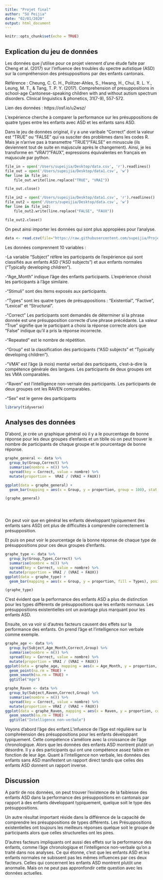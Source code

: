 ```yaml
---
title: "Projet final"
author: "SU Peijia"
date: "02/01/2020"
output: html_document
---
```


```r
knitr::opts_chunk$set(echo = TRUE)
```

## Explication du jeu de données

Les données que j’utilise pour ce projet viennent d’une étude faite par Cheng et al. (2017) sur l'influence des troubles du spectre autistique (ASD) sur la compréhension des présuppositions par des enfants cantonais.

Référence : Cheung, C. C. H., Politzer-Ahles, S., Hwang, H., Chui, R. L. Y., Leung, M. T., & Tang, T. P. Y. (2017). Comprehension of presuppositions in school-age Cantonese-speaking children with and without autism spectrum disorders. Clinical linguistics & phonetics, 31(7-9), 557-572.

Lien des données : https://osf.io/u2wsz/

L'expérience cherche à comparer la performance sur les présuppositions de quatre types entre les enfants avec ASD et les enfants sans ASD.

Dans le jeu de données original, il y a une varibale "Correct" dont la valeur est "TRUE" ou "FALSE" qui va susciter des problèmes dans les codes R. Mais je n'arrive pas à transmettre "TRUE"/"FALSE" en minuscule (ils deviennent tout de suite en majuscule après le changement). Ainsi, je les transforme en "VRAI"/"FAUX", expressions équivalentes en français en majuscule par python.




```python
file_in = open('/Users/supeijia/Desktop/data.csv', 'r').readlines()
file_out = open('/Users/supeijia/Desktop/data1.csv', 'w')
for line in file_in:
    file_out.write(line.replace("TRUE", "VRAI"))

file_out.close()

file_in2 = open('/Users/supeijia/Desktop/data1.csv', 'r').readlines()
file_out2 = open('/Users/supeijia/Desktop/data.csv', 'w')
for line in file_in2:
    file_out2.write(line.replace("FALSE", "FAUX"))

file_out2.close()
```

On peut ainsi importer les données qui sont plus appropiées pour l'analyse.

```r
data <- read.csv(file="https://raw.githubusercontent.com/supeijia/Projet-final/master/data.csv", header = TRUE, sep=",")
```

Les données comprennent 10 variables :

-La variable "Subject" réfère les participants de l'expérience qui sont classifiés aux enfants ASD ("ASD subjects") et aux enfants normales ("Typically developing children").

-"Age_Month" indique l'âge des enfants participants. L'expérience choisit les participants à l'âge similaire.

-"Stimuli" sont des items exposés aux participants.

-"Types" sont les quatre types de présuppositions : "Existential", "Factive", "Lexical" et "Structural".

-"Correct" Les participants sont demandés de déterminer si la phrase donnée est une présupposition correcte d'une phrase précédante. La valeur "True" signifie que le participant a choisi la réponse correcte alors que "False" indique qu'il a pris la réponse incorrecte.

-"Repeated" est le nombre de répétition.

-"Group" est la classification des participants ("ASD subjects" et "Typically developing children").

-"VMA" est l'âge (à mois) mental verbal des participants, c'est-à-dire la compétence générale des langues. Les participants de deux groupes ont les VMA comparables.

-"Raven" est l'intelligence non-vernale des participants. Les participants de deux groupes ont les RAVEN comparables.

-"Sex" est le genre des participants


```r
library(tidyverse)
```


## Analyses des données

D'abord, je crée un graphique général où il y a le pourcentage de bonne réponse pour les deux groupes d'enfants et un tiblle où on peut trouver le nombre de participants de chaque groupe et le pourcentage de bonne réponse.

```r

graphe_general <- data %>%
  group_by(Group,Correct) %>%
  summarise(nombre = n()) %>%
  spread(key = Correct, value = nombre) %>%
  mutate(proportion =  VRAI / (VRAI + FAUX))

ggplot(data = graphe_general) +
  geom_bar(mapping = aes(x = Group, y = proportion, group = 100), stat = "identity", width = 0.4)

(graphe_general)





```


On peut voir que en général les enfants développant typiquement (les enfants sans ASD) ont plus de difficultés à comprendre correctement la présupposition.


Et puis on peut voir le pourcentage de la bonne réponse de chaque type de présuppositions pour ces deux groupes d'enfants.

```r
graphe_type <- data %>%
  group_by(Group,Types,Correct) %>%
  summarise(nombre = n()) %>%
  spread(key = Correct, value = nombre) %>%
  mutate(proportion = VRAI / (VRAI + FAUX))
ggplot(data = graphe_type) +
  geom_bar(mapping = aes(x = Group, y = proportion, fill = Types), position = "dodge", stat = "identity")

(graphe_type)
```

C'est évident que la performance des enfants ASD a plus de distinction pour les types différents de présuppositions que les enfants normaux. Les présuppositions existentielles ont un avantage plus marquant pour les enfants ASD.


Ensuite, on va voir si d'autres facteurs causent des effets sur la performance des enfants. On prend l'âge et l'intelligence non verbale comme exemple.

```r

graphe_age <- data %>%
  group_by(Subject,Age_Month,Correct,Group) %>%
  summarise(nombre = n()) %>%
  spread(key = Correct, value = nombre) %>%
  mutate(proportion = VRAI / (VRAI + FAUX))
ggplot(data = graphe_age, mapping = aes(x = Age_Month, y = proportion, color = Group)) +
  geom_point(na.rm = TRUE) +
  geom_smooth(na.rm = TRUE) +
  ggtitle("Age")

graphe_Raven <- data %>%
  group_by(Subject,Raven,Correct,Group) %>%
  summarise(nombre = n()) %>%
  spread(key = Correct, value = nombre) %>%
  mutate(proportion = VRAI / (VRAI + FAUX))
ggplot(data = graphe_Raven, mapping = aes(x = Raven, y = proportion, color = Group)) +
  geom_smooth(na.rm = TRUE) +
  ggtitle("Intelligence non-verbale")

```

Voyons d'abord l'âge des enfant.L'infuence de l'âge est régulière sur la comphréension des présuppositions pour les enfants développant typiquement. Cette compétence s'améliore avec la croissance de l'âge chronologique. Alors que les données des enfants ASD montrent plutôt un désordre. Il y a des participants qui ont une compétence assez faible en fonction de leur âge.
Quant à l'intelligence non verbale, les données des enfants sans ASD manifestent un rapport direct tandis que celles des enfants ASD donnent un rapport inverse.


## Discussion

A partir de nos données, on peut trouver l'existence de la faiblesse des enfants ASD dans la performance des présuppositions en cantonais par rapport à des enfants développant typiquement, quelque soit le type des présuppositions.

Un autre résultat important réside dans la différence de la capacité de comprendre les présuppositions de types différents. Les Présuppositions existentielles ont toujours les meilleurs réponses quelque soit le groupe de participants alors que celles structurelles ont les pires.

D'autres facteurs impliquants ont aussi des effets sur la performance des enfants, comme l'âge chronologique et l'intelligence non-verbale qu'on a traité dans nos analyses. Ce qui étonne, c'est que les enfants ASD et les enfants normales ne subissent pas les mêmes influences par ces deux facteurs. Celles qui concernent les enfants ASD montrent plutôt une anormalie. Mais on ne peut pas appronfondir cette question avec les données actuelles.












